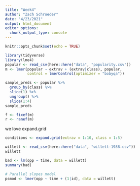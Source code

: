 ```yaml
---
title: "Week4"
author: "Zach Schroeder"
date: "4/23/2021"
output: html_document
editor_options: 
  chunk_output_type: console
---
```


```r
knitr::opts_chunk$set(echo = TRUE)
```


```r
library(tidyverse)
library(lme4)
popular <- read_csv(here::here("data", "popularity.csv"))
m <- lmer(popular ~ extrav + (extrav|class), popular,
          control = lmerControl(optimizer = "bobyqa"))
```

```r
sample_preds <- popular %>% 
  group_by(class) %>% 
  slice(1) %>% 
  ungroup() %>% 
  slice(1:4)
sample_preds

f <- fixef(m)
r <- ranef(m)
```

we love expand.grid
```r
conditions <- expand.grid(extrav = 1:10, class = 1:5)
```


```r
willett <- read_csv(here::here("data", "willett-1988.csv"))
willett

bad <- lm(opp ~ time, data = willett)
summary(bad)

# Parallel slopes model
psmod <- lmer(opp ~ time + (1|id), data = willett)
```
